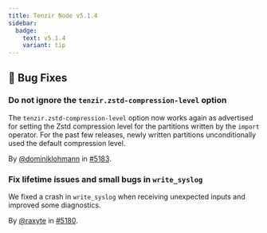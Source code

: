 ```yaml
---
title: Tenzir Node v5.1.4
sidebar:
  badge:
    text: v5.1.4
    variant: tip
---
```


## 🐛 Bug Fixes

### Do not ignore the `tenzir.zstd-compression-level` option

The `tenzir.zstd-compression-level` option now works again as advertised for
setting the Zstd compression level for the partitions written by the `import`
operator. For the past few releases, newly written partitions unconditionally
used the default compression level.

By [@dominiklohmann](https://github.com/dominiklohmann) in [#5183](https://github.com/tenzir/tenzir/pull/5183).

### Fix lifetime issues and small bugs in `write_syslog`

We fixed a crash in `write_syslog` when receiving unexpected inputs and improved
some diagnostics.

By [@raxyte](https://github.com/raxyte) in [#5180](https://github.com/tenzir/tenzir/pull/5180).
